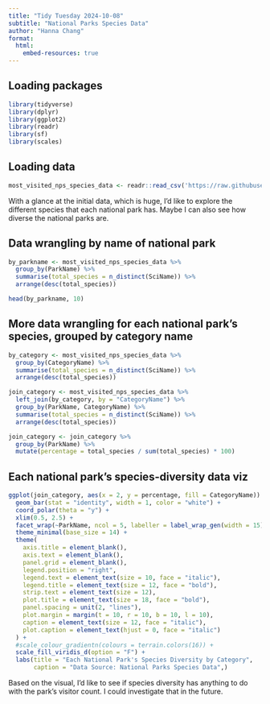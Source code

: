```yaml
---
title: "Tidy Tuesday 2024-10-08"
subtitle: "National Parks Species Data"
author: "Hanna Chang"
format: 
  html:
    embed-resources: true
---
```


## Loading packages

```r
library(tidyverse)
library(dplyr)
library(ggplot2)
library(readr)
library(sf)
library(scales)
```

## Loading data

```r
most_visited_nps_species_data <- readr::read_csv('https://raw.githubusercontent.com/rfordatascience/tidytuesday/master/data/2024/2024-10-08/most_visited_nps_species_data.csv')
```

With a glance at the initial data, which is huge, I'd like to explore the different species that each national park has. Maybe I can also see how diverse the national parks are.

## Data wrangling by name of national park

```r
by_parkname <- most_visited_nps_species_data %>%
  group_by(ParkName) %>%
  summarise(total_species = n_distinct(SciName)) %>%
  arrange(desc(total_species))

head(by_parkname, 10)
```

## More data wrangling for each national park's species, grouped by category name

```r
by_category <- most_visited_nps_species_data %>%
  group_by(CategoryName) %>%
  summarise(total_species = n_distinct(SciName)) %>%
  arrange(desc(total_species))

join_category <- most_visited_nps_species_data %>%
  left_join(by_category, by = "CategoryName") %>%
  group_by(ParkName, CategoryName) %>%
  summarise(total_species = n_distinct(SciName)) %>%
  arrange(desc(total_species))

join_category <- join_category %>%
  group_by(ParkName) %>%
  mutate(percentage = total_species / sum(total_species) * 100)
```

## Each national park's species-diversity data viz

```r
ggplot(join_category, aes(x = 2, y = percentage, fill = CategoryName)) +
  geom_bar(stat = "identity", width = 1, color = "white") +
  coord_polar(theta = "y") +
  xlim(0.5, 2.5) +
  facet_wrap(~ParkName, ncol = 5, labeller = label_wrap_gen(width = 15)) +
  theme_minimal(base_size = 14) +
  theme(
    axis.title = element_blank(),
    axis.text = element_blank(),
    panel.grid = element_blank(),
    legend.position = "right",
    legend.text = element_text(size = 10, face = "italic"),
    legend.title = element_text(size = 12, face = "bold"),
    strip.text = element_text(size = 12),
    plot.title = element_text(size = 18, face = "bold"),
    panel.spacing = unit(2, "lines"),
    plot.margin = margin(t = 10, r = 10, b = 10, l = 10),
    caption = element_text(size = 12, face = "italic"),
    plot.caption = element_text(hjust = 0, face = "italic")
  ) +
  #scale_colour_gradientn(colours = terrain.colors(16)) +
  scale_fill_viridis_d(option = "F") +
  labs(title = "Each National Park's Species Diversity by Category",
       caption = "Data Source: National Parks Species Data",)
```

Based on the visual, I'd like to see if species diversity has anything to do with the park's visitor count. I could investigate that in the future.

